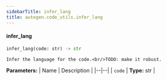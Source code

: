 ```yaml
---
sidebarTitle: infer_lang
title: autogen.code_utils.infer_lang
---
```


<code class="doc-symbol doc-symbol-heading doc-symbol-function"></code>
#### infer_lang

```python
infer_lang(code: str) -> str
```

    Infer the language for the code.<br/>TODO: make it robust.

<b>Parameters:</b>
| Name | Description |
|--|--|
| `code` | **Type:** str |

<br />